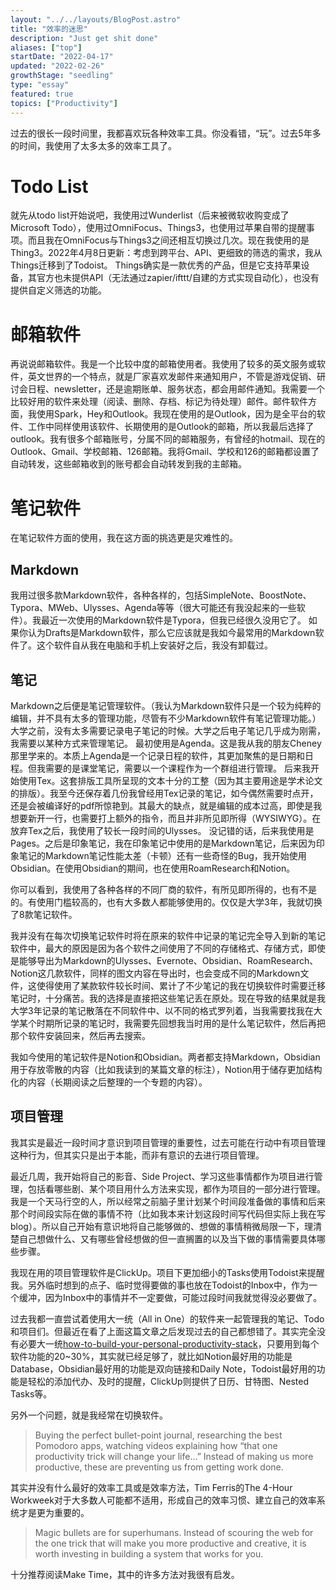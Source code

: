 ```yaml
---
layout: "../../layouts/BlogPost.astro"
title: "效率的迷思"
description: "Just get shit done"
aliases: ["top"]
startDate: "2022-04-17"
updated: "2022-02-26"
growthStage: "seedling"
type: "essay"
featured: true
topics: ["Productivity"]
---
```


过去的很长一段时间里，我都喜欢玩各种效率工具。你没看错，“玩”。过去5年多的时间，我使用了太多太多的效率工具了。

# Todo List

就先从todo list开始说吧，我使用过Wunderlist（后来被微软收购变成了Microsoft Todo），使用过OmniFocus、Things3，也使用过苹果自带的提醒事项。而且我在OmniFocus与Things3之间还相互切换过几次。现在我使用的是Thing3。<Footnote idName={1}>2022年4月8日更新：考虑到跨平台、API、更细致的筛选的需求，我从Things迁移到了Todoist。 Things确实是一款优秀的产品，但是它支持苹果设备，其官方也未提供API（无法通过zapier/ifttt/自建的方式实现自动化），也没有提供自定义筛选的功能。</Footnote>

# 邮箱软件
再说说邮箱软件。我是一个比较中度的邮箱使用者。我使用了较多的英文服务或软件，英文世界的一个特点，就是厂家喜欢发邮件来通知用户，不管是游戏促销、研讨会日程、newsletter，还是逾期账单、服务状态，都会用邮件通知。我需要一个比较好用的软件来处理（阅读、删除、存档、标记为待处理）邮件。邮件软件方面，我使用Spark，Hey和Outlook。我现在使用的是Outlook，因为是全平台的软件、工作中同样使用该软件、长期使用的是Outlook的邮箱，所以我最后选择了outlook。我有很多个邮箱账号，分属不同的邮箱服务，有曾经的hotmail、现在的Outlook、Gmail、学校邮箱、126邮箱。我将Gmail、学校和126的邮箱都设置了自动转发，这些邮箱收到的账号都会自动转发到我的主邮箱。

# 笔记软件
在笔记软件方面的使用，我在这方面的挑选更是灾难性的。

## Markdown
我用过很多款Markdown软件，各种各样的，包括SimpleNote、BoostNote、Typora、MWeb、Ulysses、Agenda等等（很大可能还有我没起来的一些软件）。我最近一次使用的Markdown软件是Typora，但我已经很久没用它了。
如果你认为Drafts是Markdown软件，那么它应该就是我如今最常用的Markdown软件了。这个软件自从我在电脑和手机上安装好之后，我没有卸载过。

## 笔记
Markdown之后便是笔记管理软件。（我认为Markdown软件只是一个较为纯粹的编辑，并不具有太多的管理功能，尽管有不少Markdown软件有笔记管理功能。）
大学之前，没有太多需要记录电子笔记的时候。大学之后电子笔记几乎成为刚需，我需要以某种方式来管理笔记。
最初使用是Agenda。这是我从我的朋友Cheney那里学来的。本质上Agenda是一个记录日程的软件，其更加聚焦的是日期和日程。但我需要的是课堂笔记，需要以一个课程作为一个群组进行管理。
后来我开始使用Tex。这套排版工具所呈现的文本十分的工整（因为其主要用途是学术论文的排版）。我至今还保存着几份我曾经用Tex记录的笔记，如今偶然需要时点开，还是会被编译好的pdf所惊艳到。其最大的缺点，就是编辑的成本过高，即使是我想要新开一行，也需要打上额外的指令，而且并非所见即所得（WYSIWYG）。在放弃Tex之后，我使用了较长一段时间的Ulysses。
没记错的话，后来我使用是Pages。之后是印象笔记，我在印象笔记中使用的是Markdown笔记，后来因为印象笔记的Markdown笔记性能太差（卡顿）还有一些奇怪的Bug，我开始使用Obsidian。在使用Obsidian的期间，也在使用RoamResearch和Notion。

你可以看到，我使用了各种各样的不同厂商的软件，有所见即所得的，也有不是的。有使用门槛较高的，也有大多数人都能够使用的。仅仅是大学3年，我就切换了8款笔记软件。

我并没有在每次切换笔记软件时将在原来的软件中记录的笔记完全导入到新的笔记软件中，最大的原因是因为各个软件之间使用了不同的存储格式、存储方式，即使是能够导出为Markdown的Ulysses、Evernote、Obsidian、RoamResearch、Notion这几款软件，同样的图文内容在导出时，也会变成不同的Markdown文件，这使得使用了某款软件较长时间、累计了不少笔记的我在切换软件时需要迁移笔记时，十分痛苦。我的选择是直接把这些笔记丢在原处。现在导致的结果就是我大学3年记录的笔记散落在不同软件中、以不同的格式罗列着，当我需要找我在大学某个时期所记录的笔记时，我需要先回想我当时用的是什么笔记软件，然后再把那个软件安装回来，然后再去搜索。

我如今使用的笔记软件是Notion和Obsidian。两者都支持Markdown，Obsidian用于存放零散的内容（比如我读到的某篇文章的标注），Notion用于储存更加结构化的内容（长期阅读之后整理的一个专题的内容）。

## 项目管理

我其实是最近一段时间才意识到项目管理的重要性，过去可能在行动中有项目管理这种行为，但其实只是出于本能，而非有意识的去进行项目管理。

最近几周，我开始将自己的影音、Side Project、学习这些事情都作为项目进行管理，包括看哪些剧、某个项目用什么方法来实现，都作为项目的一部分进行管理。我是一个天马行空的人，所以经常之前脑子里计划某个时间段准备做的事情和后来那个时间段实际在做的事情不符（比如我本来计划这段时间写代码但实际上我在写blog）。所以自己开始有意识地将自己能够做的、想做的事情稍微局限一下，理清楚自己想做什么、又有哪些曾经想做的但一直搁置的以及当下做的事情需要具体哪些步骤。

我现在用的项目管理软件是ClickUp。项目下更加细小的Tasks使用Todoist来提醒我。另外临时想到的点子、临时觉得要做的事也放在Todoist的Inbox中，作为一个缓冲，因为Inbox中的事情并不一定要做，可能过段时间我就觉得没必要做了。

过去我都一直尝试着使用大一统（All in One）的软件来一起管理我的笔记、Todo和项目们。但最近在看了上面这篇文章之后发现过去的自己都想错了。其实完全没有必要大一统<Footnote idName={2}>[how-to-build-your-personal-productivity-stack](https://fortelabs.co/blog/how-to-build-your-personal-productivity-stack/)</Footnote>，只要用到每个软件功能的20~30%，其实就已经足够了，就比如Notion最好用的功能是Database，Obsidian最好用的功能是双向链接和Daily Note，Todoist最好用的功能是轻松的添加代办、及时的提醒，ClickUp则提供了日历、甘特图、Nested Tasks等。

另外一个问题，就是我经常在切换软件。

> Buying the perfect bullet-point journal, researching the best Pomodoro apps, watching videos explaining how “that one productivity trick will change your life…” Instead of making us more productive, these are preventing us from getting work done.

其实并没有什么最好的效率工具或是效率方法，Tim Ferris的The 4-Hour Workweek对于大多数人可能都不适用，形成自己的效率习惯、建立自己的效率系统才是更为重要的。

> Magic bullets are for superhumans. Instead of scouring the web for the one trick that will make you more productive and creative, it is worth investing in building a system that works for you.

十分推荐阅读Make Time，其中的许多方法对我很有启发。

